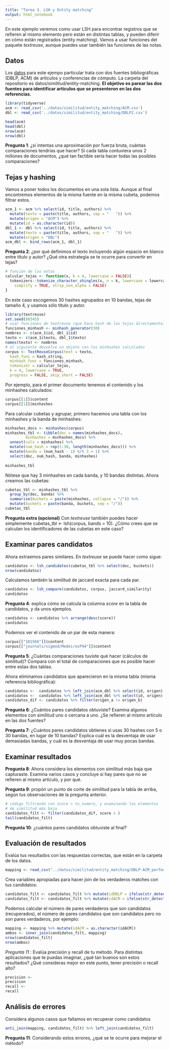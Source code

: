 ```yaml
---
title: "Tarea 3. LSH y Entity matching"
output: html_notebook
---
```



En este ejemplo veremos como usar LSH 
para encontrar registros
que se refieren al mismo elemento pero están en distintas tablas, 
y pueden diferir en cómo están registrados (entity matching). Vamos a
usar funciones del paquete *textreuse*, aunque puedes usar
también las funciones de las notas.

## Datos

Los [datos](https://dbs.uni-leipzig.de/de/research/projects/object_matching/fever/benchmark_datasets_for_entity_resolution) para este ejempo particular trata con dos fuentes bibliográficas (DBLP, ACM)
de artículos y conferencias de cómputo. La carpeta del repositorio
es datos/similitud/entity-matching. **El objetivo es parear las dos fuentes para
identificar artículos que se presenteron en las dos referencias.**


```r
library(tidyverse)
acm <- read_csv('../datos/similitud/entity_matching/ACM.csv')
dbl <- read_csv('../datos/similitud/entity_matching/DBLP2.csv')
```

```r
head(acm)
head(dbl)
nrow(acm)
nrow(dbl)
```

**Pregunta 1**: ¿si intentas una aproximación por fuerza bruta, cuántas comparaciones
tendrías que hacer? Si cada tabla contuviera unos 2 millones de documentos, ¿qué tan 
factible sería hacer todas las posibles comparaciones?

## Tejas y hashing

Vamos a poner todos los documentos en una sola lista. Aunque al final
encontremos elementos de la misma fuente en la misma cubeta, podemos
filtrar estos.

```r
acm_1 <- acm %>% select(id, title, authors) %>% 
  mutate(texto = paste(title, authors, sep = "   ")) %>% 
  mutate(origen = "ACM") %>% 
  mutate(id = as.character(id))
dbl_1 <- dbl %>% select(id, title, authors) %>% 
  mutate(texto = paste(title, authors, sep = "   ")) %>% 
  mutate(origen = "DBL")
acm_dbl <- bind_rows(acm_1, dbl_1)
```

**Pregunta 2**: ¿por qué definimos el texto incluyendo algún espacio en blanco entre título y autor?
¿Qué otra estrategia se te ocurre para convertir en tejas?

```r
# función de las notas
calcular_tejas <- function(x, k = 4, lowercase = FALSE){
  tokenizers::tokenize_character_shingles(x, n = k, lowercase = lowercase,
    simplify = TRUE, strip_non_alpha = FALSE)
}
```

En este caso escogemos 30 hashes agrupados en 10 bandas,
tejas de tamaño 4, y usamos sólo título y autor.


```r
library(textreuse)
set.seed(88345)
# usar funciones de textreuse (que hace hash de las tejas directamente)
funciones_minhash <- minhash_generator(30)
nombres <- c(acm_1$id, dbl_1$id)
texto <- c(acm_1$texto, dbl_1$texto)
names(texto) <- nombres
# el siguiente devuelve un objeto con los minhashes calculados
corpus <- TextReuseCorpus(text = texto,
  hash_func = hash_string,
  minhash_func = funciones_minhash,
  tokenizer = calcular_tejas, 
  k = 4, lowercase = TRUE,
  progress = FALSE, skip_short = FALSE)
```

Por ejemplo, para el primer documento tenemos el contenido y los minhashes calculados:

```r
corpus[[1]]$content
corpus[[1]]$minhashes
```

Para calcular cubetas y agrupar, primero hacemos una tabla
con los minhashes y la banda de minhashes:

```r
minhashes_docs <- minhashes(corpus)
minhashes_tbl <- tibble(doc = names(minhashes_docs),
         minhashes = minhashes_docs) %>% 
  unnest(cols = minhashes) %>% 
  mutate(num_hash = rep(1:30, length(minhashes_docs))) %>%
  mutate(banda = (num_hash - 1) %/% 3 + 1) %>% 
  select(doc, num_hash, banda, minhashes)
  
minhashes_tbl
```

Nótese que hay 3 minhashes en cada banda, y 10 bandas distintas. Ahora
creamos las cubetas:

```r
cubetas_tbl <- minhashes_tbl %>% 
  group_by(doc, banda) %>% 
  summarise(buckets = paste(minhashes, collapse = "/")) %>% 
  mutate(buckets = paste(banda, buckets, sep = "/")) 
cubetas_tbl
```

**Pregunta extra (opcional)** Con *textreuse* también puedes
hacer simplemente cubetas_tbl <- lsh(corpus, bands = 10). ¿Cómo crees
que se calculan los identificadores de las cubetas en este caso? 

## Examinar pares candidatos

Ahora extraemos pares similares. En *textreuse* se puede
hacer como sigue:

```r
candidatos <- lsh_candidates(cubetas_tbl %>% select(doc, buckets))
nrow(candidatos)
```

Calculamos también la similitud de jaccard exacta para cada par.

```r
candidatos <- lsh_compare(candidatos, corpus, jaccard_similarity)
candidatos
```

**Pregunta 4**: explica cómo se calcula la columna *score* en la tabla de candidatos,
y da unos ejemplos.

```r
candidatos <- candidatos %>% arrange(desc(score))
candidatos
```

Podemos ver el contenido de un par de esta manera:

```r
corpus[["181566"]]$content
corpus[["journals/sigmod/MedeirosP94"]]$content
```


**Pregunta 5**: ¿Cuántas comparaciones tuviste qué hacer (cálculos de similitud)? Compara con el total
de comparaciones que es posible hacer entre estas dos tablas.


Ahora eliminamos candidatos que aparecieron en la misma tabla (misma referencia bibliográfica):


```r
candidatos <-  candidatos %>% left_join(acm_dbl %>% select(id, origen) %>% rename(a = id, origen_a = origen))
candidatos <-  candidatos %>% left_join(acm_dbl %>% select(id, origen) %>% rename(b = id, origen_b = origen))
candidatos_dif <- candidatos %>% filter(origen_a != origen_b)
```


**Pregunta 6**: 
¿Cuántos pares candidatos obtuviste?
Examina algunos elementos con similitud uno o cercana a uno. ¿Se refieren al
mismo artículo en las dos fuentes? 

**Pregunta 7**: 
¿Cuántos pares candidatos obtienes si usas 30 hashes con 5 o 30 bandas, en
lugar de 10 bandas? Explica cuál es la desventaja de usar demasiadas
bandas, y cuál es la desventaja de usar muy pocas bandas.


## Examinar resultados

**Pregunta 8**: Ahora considera los elementos 
con similitud más baja que capturaste. Examina varios casos y concluye
si hay pares que no se refieren al mismo artículo, y por qué.



**Pregunta 9**: propón un punto de corte de similitud para la tabla de arriba, según tus
observaciones de la pregunta anterior.

```r
# código filtrando con score > tu_numero, y examinando los elementos
# de similitud más baja
candidatos_filt <- filter(candidatos_dif, score > )
tail(candidatos_filt)
```

**Pregunta 10**: ¿cuántos pares candidatos obtuviste al final?


## Evaluación de resultados

 Evalúa tus resultados con las respuestas
correctas, que están en la carpeta de los datos.


```r
mapping <- read_csv("../datos/similitud/entity_matching/DBLP-ACM_perfectMapping.csv")
```

Crea variables apropiadas para hacer join de los verdaderos matches con tus candidatos:

```r
candidatos_filt <- candidatos_filt %>% mutate(idDBLP = ifelse(str_detect(a, "^[0-9]*$"), b, a))
candidatos_filt <- candidatos_filt %>% mutate(idACM = ifelse(str_detect(a, "^[0-9]*$"), a, b))
```

Podemos calcular el número de pares verdaderos que son candidatos (recuperados), el número de pares
candidatos que son candidatos pero no son pares verdaderos, por ejemplo:

```r
mapping <- mapping %>% mutate(idACM = as.character(idACM))
ambos <- inner_join(candidatos_filt, mapping)
nrow(candidatos_filt)
nrow(ambos)
```

*Pregunta 11 *: Evalúa precisión y recall de tu método. Para distintas aplicaciones que te
puedas imaginar, ¿qué tan buenos son estos resultados? ¿Qué consideras
mejor en este punto, tener precisión o recall alto? 

```r
precision <- 
precision
recall <- 
recall
```


## Análisis de errores

Considera algunos casos que fallamos en recuperar como candidatos

```r
anti_join(mapping, candidatos_filt) %>% left_join(candidatos_filt)
```

**Pregunta 11**: Considerando estos errores, ¿qué se te ocurre para mejorar el método?

